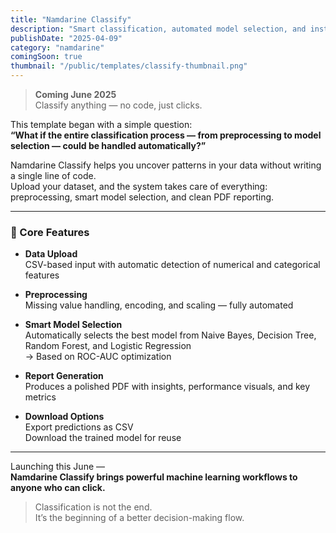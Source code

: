 ```yaml
---
title: "Namdarine Classify"
description: "Smart classification, automated model selection, and instant reports — no code needed."
publishDate: "2025-04-09"
category: "namdarine"
comingSoon: true
thumbnail: "/public/templates/classify-thumbnail.png"
---
```


> **Coming June 2025**  
> Classify anything — no code, just clicks.

This template began with a simple question:  
**“What if the entire classification process — from preprocessing to model selection — could be handled automatically?”**  

Namdarine Classify helps you uncover patterns in your data without writing a single line of code.  
Upload your dataset, and the system takes care of everything: preprocessing, smart model selection, and clean PDF reporting.

---

### 🔧 Core Features

- **Data Upload**  
  CSV-based input with automatic detection of numerical and categorical features

- **Preprocessing**  
  Missing value handling, encoding, and scaling — fully automated

- **Smart Model Selection**  
  Automatically selects the best model from Naive Bayes, Decision Tree, Random Forest, and Logistic Regression  
  → Based on ROC-AUC optimization

- **Report Generation**  
  Produces a polished PDF with insights, performance visuals, and key metrics

- **Download Options**  
  Export predictions as CSV  
  Download the trained model for reuse

---

Launching this June —  
**Namdarine Classify brings powerful machine learning workflows to anyone who can click.**

> Classification is not the end.  
> It’s the beginning of a better decision-making flow.
